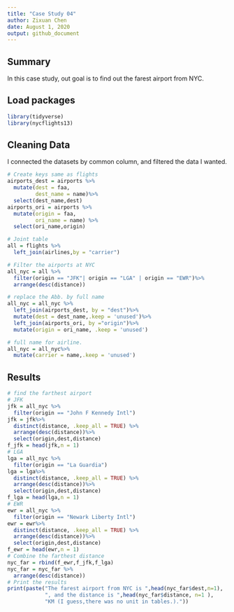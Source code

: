 ```yaml
---
title: "Case Study 04"
author: Zixuan Chen
date: August 1, 2020
output: github_document
---
```


## Summary

In this case study, out goal is to find out the farest airport from NYC.

## Load packages

```r
library(tidyverse)
library(nycflights13)
```

## Cleaning Data

I connected the datasets by common column, and filtered the data I wanted.

```r
# Create keys same as flights
airports_dest = airports %>%
  mutate(dest = faa,
         dest_name = name)%>%
  select(dest_name,dest)
airports_ori = airports %>%
  mutate(origin = faa,
         ori_name = name) %>%
  select(ori_name,origin)

# Joint table
all = flights %>%
  left_join(airlines,by = "carrier")

# Filter the airports at NYC
all_nyc = all %>%
  filter(origin == "JFK"| origin == "LGA" | origin == "EWR")%>%
  arrange(desc(distance))

# replace the Abb. by full name
all_nyc = all_nyc %>%
  left_join(airports_dest, by = "dest")%>%
  mutate(dest = dest_name,.keep = 'unused')%>%
  left_join(airports_ori, by ="origin")%>%
  mutate(origin = ori_name, .keep = 'unused')

# full name for airline. 
all_nyc = all_nyc%>%
  mutate(carrier = name,.keep = 'unused')
```

## Results

```r
# find the farthest airport 
# JFK
jfk = all_nyc %>%
  filter(origin == "John F Kennedy Intl")
jfk = jfk%>%
  distinct(distance, .keep_all = TRUE) %>%
  arrange(desc(distance))%>%
  select(origin,dest,distance)
f_jfk = head(jfk,n = 1)
# LGA
lga = all_nyc %>%
  filter(origin == "La Guardia")
lga = lga%>%
  distinct(distance, .keep_all = TRUE) %>%
  arrange(desc(distance))%>%
  select(origin,dest,distance)
f_lga = head(lga,n = 1)
# EWR
ewr = all_nyc %>%
  filter(origin == "Newark Liberty Intl")
ewr = ewr%>%
  distinct(distance, .keep_all = TRUE) %>%
  arrange(desc(distance))%>%
  select(origin,dest,distance)
f_ewr = head(ewr,n = 1)
# Combine the farthest distance
nyc_far = rbind(f_ewr,f_jfk,f_lga)
nyc_far = nyc_far %>%
  arrange(desc(distance))
# Print the results
print(paste("The farest airport from NYC is ",head(nyc_far$dest,n=1),
            ", and the distance is ",head(nyc_far$distance, n=1 ),
            "KM (I guess,there was no unit in tables.)."))
```
